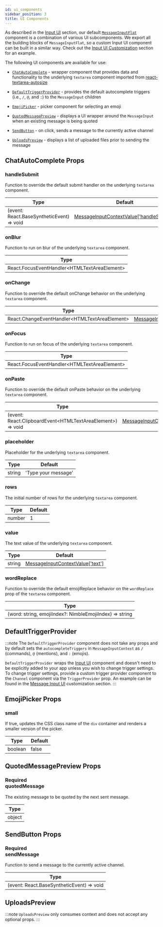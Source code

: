 ```yaml
---
id: ui_components
sidebar_position: 3
title: UI Components
---
```


As described in the [Input UI](./input-ui.mdx) section, our default [`MessageInputFlat`](https://github.com/GetStream/stream-chat-react/blob/master/src/components/MessageInput/MessageInputFlat.tsx)
component is a combination of various UI subcomponents. We export all the building blocks of `MessageInputFlat`, so a custom Input UI
component can be built in a similar way. Check out the [Input UI Customization](../customization/input-ui.mdx) section for an example.

The following UI components are available for use:

- [`ChatAutoComplete`](https://github.com/GetStream/stream-chat-react/blob/master/src/components/ChatAutoComplete/ChatAutoComplete.tsx) - wrapper
  component that provides data and functionality to the underlying `textarea` component imported from [react-textarea-autosize](https://www.npmjs.com/package/react-textarea-autosize)

- [`DefaultTriggerProvider`](https://github.com/GetStream/stream-chat-react/blob/master/src/components/MessageInput/DefaultTriggerProvider.tsx) - provides
  the default autocomplete triggers (i.e., `/`, `@`, and `:`) to the `MessageInput` children

- [`EmojiPicker`](https://github.com/GetStream/stream-chat-react/blob/master/src/components/MessageInput/EmojiPicker.tsx) - picker
  component for selecting an emoji

- [`QuotedMessagePreview`](https://github.com/GetStream/stream-chat-react/blob/master/src/components/MessageInput/QuotedMessagePreview.tsx) - displays
  a UI wrapper around the `MessageInput` when an existing message is being quoted

- [`SendButton`](https://github.com/GetStream/stream-chat-react/blob/master/src/components/MessageInput/icons.tsx) - on click, sends a
  message to the currently active channel

- [`UploadsPreview`](https://github.com/GetStream/stream-chat-react/blob/master/src/components/MessageInput/UploadsPreview.tsx) - displays
  a list of uploaded files prior to sending the message

## ChatAutoComplete Props

### handleSubmit

Function to override the default submit handler on the underlying `textarea` component.

| Type                                      | Default                                                                                        |
|-------------------------------------------|------------------------------------------------------------------------------------------------|
| (event: React.BaseSyntheticEvent) => void | [MessageInputContextValue['handleSubmit']](../contexts/message-input-context.mdx#handlesubmit) |

### onBlur

Function to run on blur of the underlying `textarea` component.

| Type                                          |
|-----------------------------------------------|
| React.FocusEventHandler<HTMLTextAreaElement\> |

### onChange

Function to override the default onChange behavior on the underlying `textarea` component.

| Type                                           | Default                                                                                |
|------------------------------------------------|----------------------------------------------------------------------------------------|
| React.ChangeEventHandler<HTMLTextAreaElement\> | [MessageInputContextValue['onChange']](../contexts/message-input-context.mdx#onchange) |

### onFocus

Function to run on focus of the underlying `textarea` component.

| Type                                          |
|-----------------------------------------------|
| React.FocusEventHandler<HTMLTextAreaElement\> |

### onPaste

Function to override the default onPaste behavior on the underlying `textarea` component.

| Type                                                        | Default                                                                              |
|-------------------------------------------------------------|--------------------------------------------------------------------------------------|
| (event: React.ClipboardEvent<HTMLTextAreaElement\>) => void | [MessageInputContextValue['onPaste']](../contexts/message-input-context.mdx#onpaste) |

### placeholder

Placeholder for the underlying `textarea` component.

| Type   | Default             |
|--------|---------------------|
| string | 'Type your message' |

### rows

The initial number of rows for the underlying `textarea` component.

| Type   | Default |
|--------|---------|
| number | 1       |

### value

The text value of the underlying `textarea` component.

| Type   | Default                                                                        |
|--------|--------------------------------------------------------------------------------|
| string | [MessageInputContextValue['text']](../contexts/message-input-context.mdx#text) |

### wordReplace

Function to override the default emojiReplace behavior on the `wordReplace` prop of the `textarea` component.

| Type                                                     |
|----------------------------------------------------------|
| (word: string, emojiIndex?: NimbleEmojiIndex) =\> string |

## DefaultTriggerProvider

:::note
The `DefaultTriggerProvider` component does not take any props and by default sets the `autocompleteTriggers` in `MessageInputContext` as
`/` (commands), `@` (mentions), and `:` (emojis).

`DefaultTriggerProvider` wraps the [Input UI](./input-ui.mdx) component and doesn't
need to be explicitly added to your app unless you wish to change trigger settings. To change trigger settings, provide a custom trigger
provider component to the `Channel` component via the `TriggerProvider` prop. An example can be found in the
[Message Input UI](../customization/input-ui.mdx) customization section.
:::

## EmojiPicker Props

### small

If true, updates the CSS class name of the `div` container and renders a smaller version of the picker.

| Type    | Default |
|---------|---------|
| boolean | false   |

## QuotedMessagePreview Props

### <div class="label required basic">Required</div> quotedMessage

The existing message to be quoted by the next sent message.

| Type   |
|--------|
| object |

## SendButton Props

### <div class="label required basic">Required</div> sendMessage

Function to send a message to the currently active channel.

| Type                                      |
|-------------------------------------------|
| (event: React.BaseSyntheticEvent) => void |

## UploadsPreview

:::note
`UploadsPreview` only consumes context and does not accept any optional props.
:::
